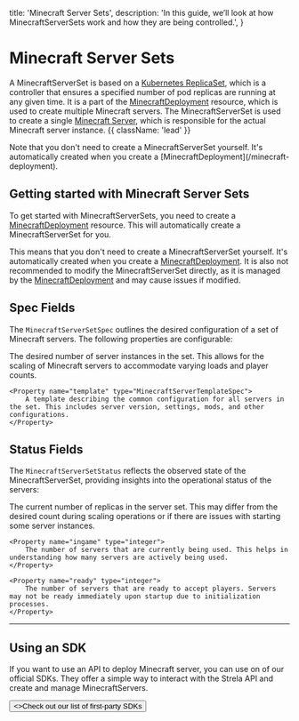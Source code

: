 
  title: 'Minecraft Server Sets',
  description:
    'In this guide, we’ll look at how MinecraftServerSets work and how they are being controlled.',
}

# Minecraft Server Sets

A MinecraftServerSet is based on a [Kubernetes ReplicaSet](https://kubernetes.io/docs/concepts/workloads/controllers/replicaset/), which is a controller that ensures a specified number of pod replicas are running at any given time. It is a part of the [MinecraftDeployment](/minecraft-deployment) resource, which is used to create multiple Minecraft servers.
The MinecraftServerSet is used to create a single [Minecraft Server](/minecraft-server), which is responsible for the actual Minecraft server instance. {{ className: 'lead' }}

<Note>
    Note that you don't need to create a MinecraftServerSet yourself. It's automatically created when you create a [MinecraftDeployment](/minecraft-deployment).
</Note>

## Getting started with Minecraft Server Sets

To get started with MinecraftServerSets, you need to create a [MinecraftDeployment](/minecraft-deployment) resource. This will automatically create a MinecraftServerSet for you.

This means that you don't need to create a MinecraftServerSet yourself. It's automatically created when you create a [MinecraftDeployment](/minecraft-deployment). It is also not recommended to modify the MinecraftServerSet directly, as it is managed by the [MinecraftDeployment](/minecraft-deployment) and may cause issues if modified.


## Spec Fields

The `MinecraftServerSetSpec` outlines the desired configuration of a set of Minecraft servers. The following properties are configurable:

<Properties>
    <Property name="replicas" type="integer">
        The desired number of server instances in the set. This allows for the scaling of Minecraft servers to accommodate varying loads and player counts.
    </Property>

    <Property name="template" type="MinecraftServerTemplateSpec">
        A template describing the common configuration for all servers in the set. This includes server version, settings, mods, and other configurations.
    </Property>
</Properties>

## Status Fields

The `MinecraftServerSetStatus` reflects the observed state of the MinecraftServerSet, providing insights into the operational status of the servers:

<Properties>
    <Property name="replicas" type="integer">
        The current number of replicas in the server set. This may differ from the desired count during scaling operations or if there are issues with starting some server instances.
    </Property>

    <Property name="ingame" type="integer">
        The number of servers that are currently being used. This helps in understanding how many servers are actively being used.
    </Property>

    <Property name="ready" type="integer">
        The number of servers that are ready to accept players. Servers may not be ready immediately upon startup due to initialization processes.
    </Property>
</Properties>

---

## Using an SDK

If you want to use an API to deploy Minecraft server, you can use on of our official SDKs. They offer a simple way to interact with the Strela API and create and manage MinecraftServers.

<div className="not-prose">
    <Button href="/sdk" variant="text" arrow="right">
        <>Check out our list of first-party SDKs</>
    </Button>
</div>
